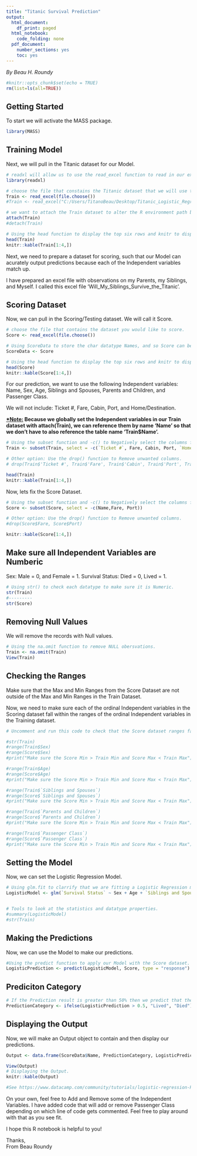 ```yaml
---
title: "Titanic Survival Prediction"
output:
  html_document:
    df_print: paged
  html_notebook:
    code_folding: none
  pdf_document: 
    number_sections: yes
    toc: yes
---
```

*By Beau H. Roundy*
```r
#knitr::opts_chunk$set(echo = TRUE)
rm(list=ls(all=TRUE))
```


## Getting Started 
To start we will activate the MASS package. 
```r
library(MASS)
```

## Training Model
Next, we will pull in the Titanic dataset for our Model.
```r
# readxl will allow us to use the read_excel function to read in our excel file.
library(readxl)

# choose the file that constains the Titanic dataset that we will use to train our model.
Train <- read_excel(file.choose())
#Train <- read_excel("C:/Users/TitanoBeau/Desktop/Titanic_Logistic_Regression_inR/Titanic Survival Prediction/Titanic_Passengers_original_data.xlsx")

# we want to attach the Train dataset to alter the R environment path by making the dataframe variables into global variables.
attach(Train)
#detach(Train)

# Using the head function to display the top six rows and knitr to display widget.
head(Train)
knitr::kable(Train[1:4,])
```


Next, we need to prepare a dataset for scoring, such that our Model can acurately output predictions because each of the Independent variables match up. 

I have prepared an excel file with observations on my Parents, my Siblings, and Myself. I called this excel file 'Will_My_Siblings_Survive_the_Titanic'.

## Scoring Dataset
Now, we can pull in the Scoring/Testing dataset. We will call it Score.
```r
# choose the file that contains the dataset you would like to score.
Score <- read_excel(file.choose())

# Using ScoreData to store the char datatype Names, and so Score can be all numeric.
ScoreData <- Score

# Using the head function to display the top six rows and knitr to display widget.
head(Score)
knitr::kable(Score[1:4,])
```


For our prediction, we want to use the following Independent variables: Name, Sex, Age, Siblings and Spouses, Parents and Children, and Passenger Class. 

We will not include: Ticket #, Fare, Cabin, Port, and Home/Destination. 

<b><u>*Note:</u> Because we globally set the Independent variables in our Train dataset with attach(Train), we can reference them by name 'Name' so that we don't have to also reference the table name 'Train$Name'.</b>
```r
# Using the subset function and -c() to Negatively select the columns from Train that we don't want.
Train <- subset(Train, select = -c(`Ticket #`, Fare, Cabin, Port, `Home / Destination`))

# Other option: Use the drop() function to Remove unwanted columns.
# drop(Train$'Ticket #', Train$'Fare', Train$'Cabin', Train$'Port', Train$'Home / Destination')

head(Train)
knitr::kable(Train[1:4,])
```

Now, lets fix the Score Dataset.
```r
# Using the subset function and -c() to Negatively select the columns from Score that we don't want.
Score <- subset(Score, select = -c(Name,Fare, Port))

# Other option: Use the drop() function to Remove unwanted columns.
#drop(Score$Fare, Score$Port)

knitr::kable(Score[1:4,])
```


## Make sure all Independent Variables are Numberic
Sex: Male = 0, and Female = 1.
Survival Status: Died = 0, Lived = 1.
```r
# Using str() to check each datatype to make sure it is Numeric.
str(Train)
#---------
str(Score)

```

## Removing Null Values
We will remove the records with Null values.
```r
# Using the na.omit function to remove NULL obersvations.
Train <- na.omit(Train)
View(Train)
```

## Checking the Ranges
Make sure that the Max and Min Ranges from the Score Dataset are not outside of the Max and Min Ranges in the Train Dataset.

Now, we need to make sure each of the ordinal Independent variables in the Scoring dataset fall within the ranges of the ordinal Independent variables in the Training dataset. 
```r
# Uncomment and run this code to check that the Score dataset ranges fall inside the ranges of the Train dataset.

#str(Train)
#range(Train$Sex)
#range(Score$Sex)
#print("Make sure the Score Min > Train Min and Score Max < Train Max")

#range(Train$Age)
#range(Score$Age)
#print("Make sure the Score Min > Train Min and Score Max < Train Max")

#range(Train$`Siblings and Spouses`)
#range(Score$`Siblings and Spouses`)
#print("Make sure the Score Min > Train Min and Score Max < Train Max")

#range(Train$`Parents and Children`)
#range(Score$`Parents and Children`)
#print("Make sure the Score Min > Train Min and Score Max < Train Max")

#range(Train$`Passenger Class`)
#range(Score$`Passenger Class`)
#print("Make sure the Score Min > Train Min and Score Max < Train Max")
```

## Setting the Model
Now, we can set the Logistic Regression Model.
```r
# Using glm.fit to clarrify that we are fitting a Logistic Regression model.
LogisticModel <- glm(`Survival Status` ~ Sex + Age + `Siblings and Spouses` + `Parents and Children` + `Passenger Class`, data = Train, family=binomial)


# Tools to look at the statistics and datatype properties.
#summary(LogisticModel)
#str(Train)
```

## Making the Predictions
Now, we can use the Model to make our predictions.
```r
#Using the predict function to apply our Model with the Score dataset.
LogisticPrediction <- predict(LogisticModel, Score, type = "response")
```

## Prediciton Category
```r
# If the Prediction result is greater than 50% then we predict that they lived. If it is less than 50% we predict that they died.
PredictionCategory <- ifelse(LogisticPrediction > 0.5, "Lived", "Died")
```


## Displaying the Output
Now, we will make an Output object to contain and then display our predictions.
```r
Output <- data.frame(ScoreData$Name, PredictionCategory, LogisticPrediction, Score)

View(Output)
# Displaying the Output.
knitr::kable(Output)
```

```r
#See https://www.datacamp.com/community/tutorials/logistic-regression-R for information on Logistic Regression in R.
```

On your own, feel free to Add and Remove some of the Independent Variables. I have added code that will add or remove Passenger Class depending on which line of code gets commented. Feel free to play around with that as you see fit.

I hope this R notebook is helpful to you!

Thanks,<br/>
From Beau Roundy
